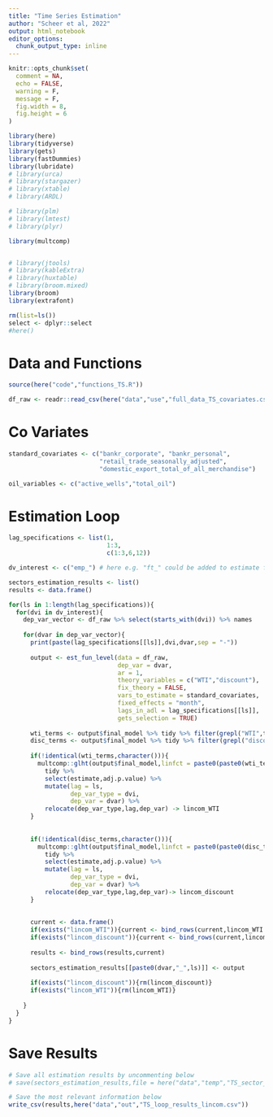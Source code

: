 ```yaml
---
title: "Time Series Estimation"
author: "Scheer et al, 2022"
output: html_notebook
editor_options: 
  chunk_output_type: inline
---
```


```r
knitr::opts_chunk$set(
  comment = NA,
  echo = FALSE,
  warning = F,
  message = F,
  fig.width = 8,
  fig.height = 6
)
```

```r
library(here)
library(tidyverse)
library(gets)
library(fastDummies)
library(lubridate)
# library(urca)
# library(stargazer)
# library(xtable)
# library(ARDL)

# library(plm)
# library(lmtest)
# library(plyr)

library(multcomp)


# library(jtools)
# library(kableExtra)
# library(huxtable)
# library(broom.mixed)
library(broom)
library(extrafont)

rm(list=ls())
select <- dplyr::select
#here()
```

# Data and Functions

```r
source(here("code","functions_TS.R"))
```

```r
df_raw <- readr::read_csv(here("data","use","full_data_TS_covariates.csv"))
```

# Co Variates

```r
standard_covariates <- c("bankr_corporate", "bankr_personal",
                         "retail_trade_seasonally_adjusted",
                         "domestic_export_total_of_all_merchandise")

oil_variables <- c("active_wells","total_oil")
```

# Estimation Loop

```r
lag_specifications <- list(1,
                           1:3,
                           c(1:3,6,12))

dv_interest <- c("emp_") # here e.g. "ft_" could be added to estimate for FT employees

sectors_estimation_results <- list()
results <- data.frame()

for(ls in 1:length(lag_specifications)){
  for(dvi in dv_interest){
    dep_var_vector <- df_raw %>% select(starts_with(dvi)) %>% names
    
    for(dvar in dep_var_vector){
      print(paste(lag_specifications[[ls]],dvi,dvar,sep = "-"))
      
      output <- est_fun_level(data = df_raw,
                              dep_var = dvar,
                              ar = 1,
                              theory_variables = c("WTI","discount"),
                              fix_theory = FALSE,
                              vars_to_estimate = standard_covariates,
                              fixed_effects = "month",
                              lags_in_adl = lag_specifications[[ls]],
                              gets_selection = TRUE)
      
      wti_terms <- output$final_model %>% tidy %>% filter(grepl("WTI",term)) %>% pull(term)
      disc_terms <- output$final_model %>% tidy %>% filter(grepl("discount",term)) %>% pull(term)
      
      if(!identical(wti_terms,character())){
        multcomp::glht(output$final_model,linfct = paste0(paste0(wti_terms,collapse = " + "),"=0")) %>% 
          tidy %>% 
          select(estimate,adj.p.value) %>% 
          mutate(lag = ls,
                 dep_var_type = dvi,
                 dep_var = dvar) %>% 
          relocate(dep_var_type,lag,dep_var) -> lincom_WTI
      }
      
      
      if(!identical(disc_terms,character())){
        multcomp::glht(output$final_model,linfct = paste0(paste0(disc_terms,collapse = " + ")," = 0")) %>% 
          tidy %>% 
          select(estimate,adj.p.value) %>% 
          mutate(lag = ls,
                 dep_var_type = dvi,
                 dep_var = dvar) %>% 
          relocate(dep_var_type,lag,dep_var)-> lincom_discount
      }
      
      
      current <- data.frame()
      if(exists("lincom_WTI")){current <- bind_rows(current,lincom_WTI %>% mutate(var = "WTI"))}
      if(exists("lincom_discount")){current <- bind_rows(current,lincom_discount %>% mutate(var = "discount"))}
      
      results <- bind_rows(results,current)
      
      sectors_estimation_results[[paste0(dvar,"_",ls)]] <- output
      
      if(exists("lincom_discount")){rm(lincom_discount)}
      if(exists("lincom_WTI")){rm(lincom_WTI)}
      
    }
  }
}
```

# Save Results

```r
# Save all estimation results by uncommenting below
# save(sectors_estimation_results,file = here("data","temp","TS_sector_loop_models.RData"))

# Save the most relevant information below
write_csv(results,here("data","out","TS_loop_results_lincom.csv"))
```

